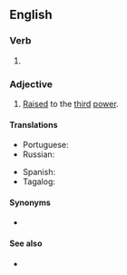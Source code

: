 ==English==

===Verb===
{{head|en|verb form}}

# {{en-past of|cube}}

===Adjective===
{{en-adj|-}}

# {{lb|en|mathematics}} [[raise|Raised]] to the [[third]] [[power]].

====Translations====
{{trans-top|raised to the third power}}
* Portuguese: {{t|pt|ao cubo}}
* Russian: {{t|ru|в кубе|tr=v kúb'e|sc=Cyrl}}
{{trans-mid}}
* Spanish: {{t|es|[[al]] [[cubo]]}}
* Tagalog: {{t|tl|binuok}}
{{trans-bottom}}

====Synonyms====
* {{l|mul|³}}

====See also====
* {{l|en|squared}}